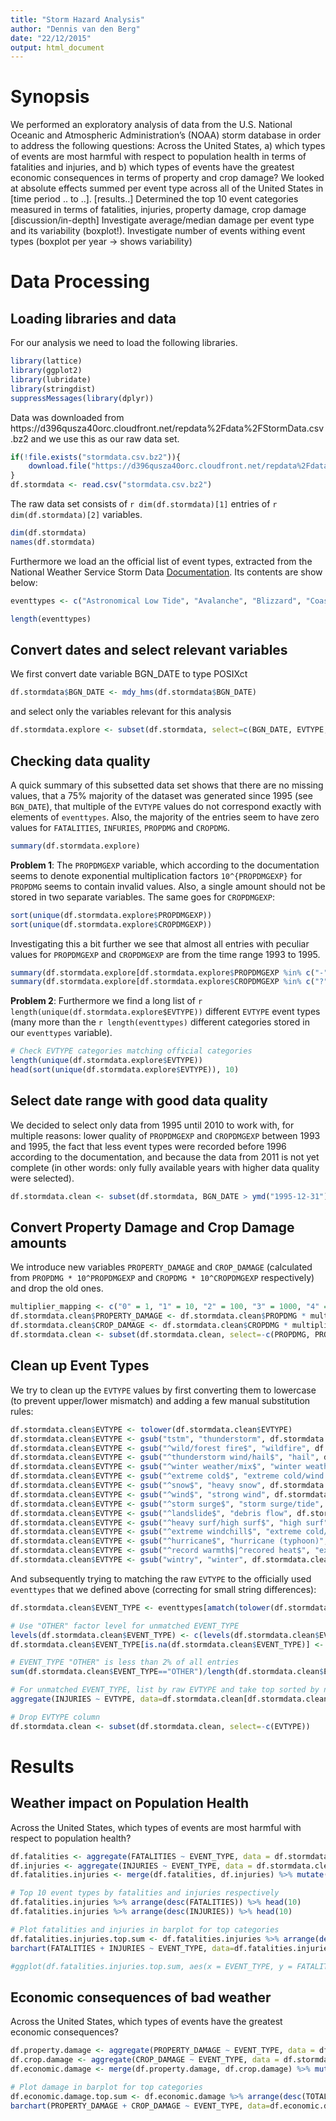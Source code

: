```yaml
---
title: "Storm Hazard Analysis"
author: "Dennis van den Berg"
date: "22/12/2015"
output: html_document
---
```



# Synopsis

We performed an exploratory analysis of data from the U.S. National Oceanic and Atmospheric Administration's (NOAA) storm database in order to address the following questions: Across the United States, a) which types of events are most harmful with respect to population health in terms of fatalities and injuries, and b) which types of events have the greatest economic consequences in terms of property and crop damage? We looked at absolute effects summed per event type across all of the United States in [time period .. to ..].
[results..] Determined the top 10 event categories measured in terms of fatalities, injuries, property damage, crop damage
[discussion/in-depth] Investigate average/median damage per event type and its variability (boxplot!). Investigate number of events withing event types (boxplot per year -> shows variability)


# Data Processing

## Loading libraries and data

For our analysis we need to load the following libraries.
```r
library(lattice)
library(ggplot2)
library(lubridate)
library(stringdist)
suppressMessages(library(dplyr))
```

Data was downloaded from https://d396qusza40orc.cloudfront.net/repdata%2Fdata%2FStormData.csv.bz2 and we use this as our raw data set.
```r
if(!file.exists("stormdata.csv.bz2")){
    download.file("https://d396qusza40orc.cloudfront.net/repdata%2Fdata%2FStormData.csv.bz2", "stormdata.csv.bz2", method="curl")
}
df.stormdata <- read.csv("stormdata.csv.bz2")
```

The raw data set consists of `r dim(df.stormdata)[1]` entries of `r dim(df.stormdata)[2]` variables.
```r
dim(df.stormdata)
names(df.stormdata)
```

Furthermore we load an the official list of event types, extracted from the National Weather Service Storm Data [Documentation](https://d396qusza40orc.cloudfront.net/repdata%2Fpeer2_doc%2Fpd01016005curr.pdf). Its contents are show below:
```r
eventtypes <- c("Astronomical Low Tide", "Avalanche", "Blizzard", "Coastal Flood", "Cold/Wind Chill", "Debris Flow", "Dense Fog", "Dense Smoke", "Drought", "Dust Devil", "Dust Storm", "Excessive Heat", "Extreme Cold/Wind Chill", "Flash Flood", "Flood", "Frost/Freeze", "Funnel Cloud", "Freezing Fog", "Hail", "Heat", "Heavy Rain", "Heavy Snow", "High Surf", "High Wind", "Designator", "Event Name", "Hurricane (Typhoon)", "Ice Storm", "Lake-Effect Snow", "Lakeshore Flood", "Lightning", "Marine Hail", "Marine High Wind", "Marine Strong Wind", "Marine Thunderstorm Wind", "Rip Current", "Seiche", "Sleet", "Storm Surge/Tide", "Strong Wind", "Thunderstorm Wind", "Tornado", "Tropical Depression", "Tropical Storm", "Tsunami", "Volcanic Ash", "Waterspout", "Wildfire", "Winter Storm", "Winter Weather")
```
```r
length(eventtypes)
```


## Convert dates and select relevant variables

We first convert date variable BGN_DATE to type POSIXct
```r
df.stormdata$BGN_DATE <- mdy_hms(df.stormdata$BGN_DATE)
```

and select only the variables relevant for this analysis
```r
df.stormdata.explore <- subset(df.stormdata, select=c(BGN_DATE, EVTYPE, FATALITIES, INJURIES, PROPDMG, PROPDMGEXP, CROPDMG, CROPDMGEXP))
```


## Checking data quality

A quick summary of this subsetted data set shows that there are no missing values, that a 75% majority of the dataset was generated since 1995 (see `BGN_DATE`), that multiple of the `EVTYPE` values do not correspond exactly with elements of `eventtypes`. Also, the majority of the entries seem to have zero values for `FATALITIES`, `INFURIES`, `PROPDMG` and `CROPDMG`.
```r
summary(df.stormdata.explore)
```

**Problem 1**: The `PROPDMGEXP` variable, which according to the documentation seems to denote exponential multiplication factors `10^{PROPDMGEXP}` for `PROPDMG` seems to contain invalid values. Also, a single amount should not be stored in two separate variables. The same goes for `CROPDMGEXP`:

```r
sort(unique(df.stormdata.explore$PROPDMGEXP))
sort(unique(df.stormdata.explore$CROPDMGEXP))
```

Investigating this a bit further we see that almost all entries with peculiar values for `PROPDMGEXP` and `CROPDMGEXP` are from the time range 1993 to 1995.

```r
summary(df.stormdata.explore[df.stormdata.explore$PROPDMGEXP %in% c("-", "?", "+", "h", "H", "0", "1", "2"),]$BGN_DATE)
summary(df.stormdata.explore[df.stormdata.explore$CROPDMGEXP %in% c("?", "0", "2"),]$BGN_DATE)
```

**Problem 2**: Furthermore we find a long list of `r length(unique(df.stormdata.explore$EVTYPE))` different `EVTYPE` event types (many more than the `r length(eventtypes)` different categories stored in our `eventtypes` variable).
```r
# Check EVTYPE categories matching official categories
length(unique(df.stormdata.explore$EVTYPE))
head(sort(unique(df.stormdata.explore$EVTYPE)), 10)
```


## Select date range with good data quality

We decided to select only data from 1995 until 2010 to work with, for multiple reasons: lower quality of `PROPDMGEXP` and `CROPDMGEXP` between 1993 and 1995, the fact that less event types were recorded before 1996 according to the documentation, and because the data from 2011 is not yet complete (in other words: only fully available years with higher data quality were selected).

```r
df.stormdata.clean <- subset(df.stormdata, BGN_DATE > ymd("1995-12-31") & BGN_DATE < ymd("2011-01-01"), select=c(BGN_DATE, EVTYPE, FATALITIES, INJURIES, PROPDMG, PROPDMGEXP, CROPDMG, CROPDMGEXP))
```


## Convert Property Damage and Crop Damage amounts

We introduce new variables `PROPERTY_DAMAGE` and `CROP_DAMAGE` (calculated from `PROPDMG * 10^PROPDMGEXP` and `CROPDMG * 10^CROPDMGEXP` respectively) and drop the old ones.
```r
multiplier_mapping <- c("0" = 1, "1" = 10, "2" = 100, "3" = 1000, "4" = 10000, "5" = 100000, "6" = 1000000, "7" = 10000000, "8" = 100000000, "H" = 100, "h" = 100, "K" = 1000, "k" = 1000, "M" = 1000000, "m" = 1000000, "B" =1000000000, "b" = 1000000000)
df.stormdata.clean$PROPERTY_DAMAGE <- df.stormdata.clean$PROPDMG * multiplier_mapping[droplevels(df.stormdata.clean$PROPDMGEXP)]
df.stormdata.clean$CROP_DAMAGE <- df.stormdata.clean$CROPDMG * multiplier_mapping[droplevels(df.stormdata.clean$CROPDMGEXP)]
df.stormdata.clean <- subset(df.stormdata.clean, select=-c(PROPDMG, PROPDMGEXP, CROPDMG, CROPDMGEXP))
```


## Clean up Event Types

We try to clean up the `EVTYPE` values by first converting them to lowercase (to prevent upper/lower mismatch) and adding a few manual substitution rules:
```r
df.stormdata.clean$EVTYPE <- tolower(df.stormdata.clean$EVTYPE)
df.stormdata.clean$EVTYPE <- gsub("tstm", "thunderstorm", df.stormdata.clean$EVTYPE)
df.stormdata.clean$EVTYPE <- gsub("^wild/forest fire$", "wildfire", df.stormdata.clean$EVTYPE)
df.stormdata.clean$EVTYPE <- gsub("^thunderstorm wind/hail$", "hail", df.stormdata.clean$EVTYPE)
df.stormdata.clean$EVTYPE <- gsub("^winter weather/mix$", "winter weather", df.stormdata.clean$EVTYPE)
df.stormdata.clean$EVTYPE <- gsub("^extreme cold$", "extreme cold/wind chill", df.stormdata.clean$EVTYPE)
df.stormdata.clean$EVTYPE <- gsub("^snow$", "heavy snow", df.stormdata.clean$EVTYPE)
df.stormdata.clean$EVTYPE <- gsub("^wind$", "strong wind", df.stormdata.clean$EVTYPE)
df.stormdata.clean$EVTYPE <- gsub("^storm surge$", "storm surge/tide", df.stormdata.clean$EVTYPE)
df.stormdata.clean$EVTYPE <- gsub("^landslide$", "debris flow", df.stormdata.clean$EVTYPE)
df.stormdata.clean$EVTYPE <- gsub("^heavy surf/high surf$", "high surf", df.stormdata.clean$EVTYPE)
df.stormdata.clean$EVTYPE <- gsub("^extreme windchill$", "extreme cold/wind chill", df.stormdata.clean$EVTYPE)
df.stormdata.clean$EVTYPE <- gsub("^hurricane$", "hurricane (typhoon)", df.stormdata.clean$EVTYPE)
df.stormdata.clean$EVTYPE <- gsub("^record warmth$|^recored heat$", "excessive heat", df.stormdata.clean$EVTYPE)
df.stormdata.clean$EVTYPE <- gsub("wintry", "winter", df.stormdata.clean$EVTYPE)
```

And subsequently trying to matching the raw `EVTYPE` to the officially used `eventtypes` that we defined above (correcting for small string differences):

```r
df.stormdata.clean$EVENT_TYPE <- eventtypes[amatch(tolower(df.stormdata.clean$EVTYPE), tolower(eventtypes), maxDist=3, nomatch=NA)]
```


```r
# Use "OTHER" factor level for unmatched EVENT_TYPE
levels(df.stormdata.clean$EVENT_TYPE) <- c(levels(df.stormdata.clean$EVENT_TYPE), "OTHER")
df.stormdata.clean$EVENT_TYPE[is.na(df.stormdata.clean$EVENT_TYPE)] <- "OTHER"

# EVENT_TYPE "OTHER" is less than 2% of all entries
sum(df.stormdata.clean$EVENT_TYPE=="OTHER")/length(df.stormdata.clean$EVENT_TYPE)

# For unmatched EVENT_TYPE, list by raw EVTYPE and take top sorted by number of INJURIES
aggregate(INJURIES ~ EVTYPE, data=df.stormdata.clean[df.stormdata.clean$EVENT_TYPE=="OTHER",], FUN=length) %>% arrange(desc(INJURIES)) %>% head(10)

# Drop EVTYPE column
df.stormdata.clean <- subset(df.stormdata.clean, select=-c(EVTYPE))
```


# Results

## Weather impact on Population Health

Across the United States, which types of events are most harmful with respect to population health?

```r
df.fatalities <- aggregate(FATALITIES ~ EVENT_TYPE, data = df.stormdata.clean, sum)
df.injuries <- aggregate(INJURIES ~ EVENT_TYPE, data = df.stormdata.clean, sum)
df.fatalities.injuries <- merge(df.fatalities, df.injuries) %>% mutate(SUM.FATALATIES.INJURIES = FATALITIES + INJURIES)

# Top 10 event types by fatalities and injuries respectively
df.fatalities.injuries %>% arrange(desc(FATALITIES)) %>% head(10)
df.fatalities.injuries %>% arrange(desc(INJURIES)) %>% head(10)

# Plot fatalities and injuries in barplot for top categories
df.fatalities.injuries.top.sum <- df.fatalities.injuries %>% arrange(desc(SUM.FATALATIES.INJURIES)) %>% head(10)
barchart(FATALITIES + INJURIES ~ EVENT_TYPE, data=df.fatalities.injuries.top.sum, ylab="Number of people", main="Population health consequences per type")

#ggplot(df.fatalities.injuries.top.sum, aes(x = EVENT_TYPE, y = FATALITIES)) + geom_bar(stat = "identity", position = "stack")
```


## Economic consequences of bad weather

Across the United States, which types of events have the greatest economic consequences?

```r
df.property.damage <- aggregate(PROPERTY_DAMAGE ~ EVENT_TYPE, data = df.stormdata.clean, sum)
df.crop.damage <- aggregate(CROP_DAMAGE ~ EVENT_TYPE, data = df.stormdata.clean, sum)
df.economic.damage <- merge(df.property.damage, df.crop.damage) %>% mutate(TOTAL.DAMAGE = PROPERTY_DAMAGE + CROP_DAMAGE)

# Plot damage in barplot for top categories
df.economic.damage.top.sum <- df.economic.damage %>% arrange(desc(TOTAL.DAMAGE)) %>% head(10)
barchart(PROPERTY_DAMAGE + CROP_DAMAGE ~ EVENT_TYPE, data=df.economic.damage.top.sum, ylab="Damage", main="Economic consequences per type")
```
